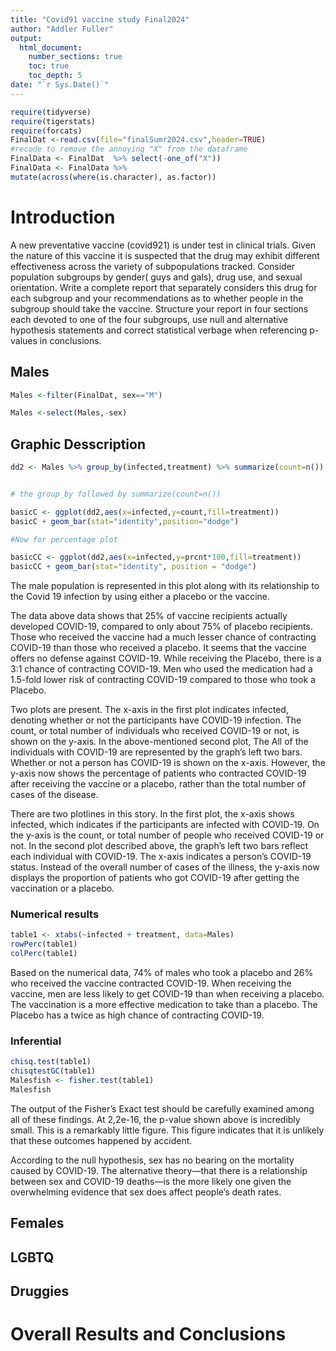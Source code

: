 ```yaml
---
title: "Covid91 vaccine study Final2024"
author: "Addler Fuller"
output: 
  html_document:
    number_sections: true
    toc: true
    toc_depth: 5
date: "`r Sys.Date()`" 
---
```


```r
require(tidyverse)
require(tigerstats)
require(forcats)
FinalDat <-read.csv(file="finalSumr2024.csv",header=TRUE)
#recode to remove the annoying "X" from the dataframe
FinalData <- FinalDat  %>% select(-one_of("X"))
FinalData <- FinalData %>%
mutate(across(where(is.character), as.factor))
```

# Introduction

A new  preventative vaccine (covid921) is under test in clinical trials. Given the nature of this vaccine it is suspected that the drug may exhibit different effectiveness across the variety of subpopulations tracked. Consider population subgroups by gender( guys and gals), drug use, and sexual orientation. Write a complete report that separately considers this drug for each subgroup and your recommendations as to whether people in the subgroup should take the vaccine. Structure your report in four sections each devoted to one of the four subgroups, use null and alternative hypothesis statements and correct statistical verbage when referencing p-values in conclusions.

## Males
```r
Males <-filter(FinalDat, sex=="M")
```


```r
Males <-select(Males,-sex)
```

## Graphic Desscription 
```r
dd2 <- Males %>% group_by(infected,treatment) %>% summarize(count=n()) %>% mutate(prcnt=count/sum(count))


# the group_by followed by summarize(count=n())

basicC <- ggplot(dd2,aes(x=infected,y=count,fill=treatment))
basicC + geom_bar(stat="identity",position="dodge")

#Now for percentage plot

basicCC <- ggplot(dd2,aes(x=infected,y=prcnt*100,fill=treatment)) 
basicCC + geom_bar(stat="identity", position = "dodge")
```

The male population is represented in this plot along with its relationship to the Covid 19 infection by using either a placebo or the vaccine. 

The data above data shows that 25% of vaccine recipients actually developed COVID-19, compared to only about 75% of placebo recipients.  Those who received the vaccine had a much lesser chance of contracting COVID-19 than those who received a placebo. It seems that the vaccine offers no defense against COVID-19. While receiving the Placebo, there is a 3:1 chance of contracting COVID-19. Men who used the medication had a 1.5-fold lower risk of contracting COVID-19 compared to those who took a Placebo.

Two plots are present. The x-axis in the first plot indicates infected, denoting whether or not the participants have COVID-19 infection. The count, or total number of individuals who received COVID-19 or not, is shown on the y-axis. In the above-mentioned second plot, The All of the individuals with COVID-19 are represented by the graph's left two bars. Whether or not a person has COVID-19 is shown on the x-axis. However, the y-axis now shows the percentage of patients who contracted COVID-19 after receiving the vaccine or a placebo, rather than the total number of cases of the disease.

There are two plotlines in this story. In the first plot, the x-axis shows infected, which indicates if the participants are infected with COVID-19. On the y-axis is the count, or total number of people who received COVID-19 or not. In the second plot described above, the graph's left two bars reflect each individual with COVID-19. The x-axis indicates a person's COVID-19 status. Instead of the overall number of cases of the illness, the y-axis now displays the proportion of patients who got COVID-19 after getting the vaccination or a placebo.

### Numerical results

```r
table1 <- xtabs(~infected + treatment, data=Males)
rowPerc(table1)
colPerc(table1)
```


Based on the numerical data, 74% of males who took a placebo and 26% who received the vaccine contracted COVID-19. When receiving the vaccine, men are less likely to get COVID-19 than when receiving a placebo. The vaccination is a more effective medication to take than a placebo. The Placebo has a twice as high chance of contracting COVID-19.

### Inferential 

```r
chisq.test(table1)
chisqtestGC(table1)
Malesfish <- fisher.test(table1)
Malesfish
```


The output of the Fisher's Exact test should be carefully examined among all of these findings. At 2,2e-16, the p-value shown above is incredibly small. This is a remarkably little figure. This figure indicates that it is unlikely that these outcomes happened by accident.

According to the null hypothesis, sex has no bearing on the mortality caused by COVID-19. The alternative theory—that there is a relationship between sex and COVID-19 deaths—is the more likely one given the overwhelming evidence that sex does affect people's death rates.




## Females





## LGBTQ



## Druggies


# Overall Results and Conclusions